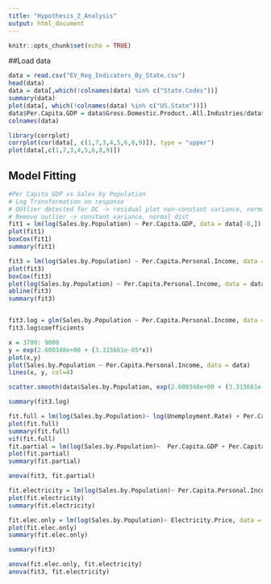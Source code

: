 ```yaml
---
title: "Hypothesis_2_Analysis"
output: html_document
---
```


```r
knitr::opts_chunk$set(echo = TRUE)
```

##Load data
```r
data = read.csv("EV_Reg_Indicators_By_State.csv")
head(data)
data = data[,which(!colnames(data) %in% c("State.Codes"))]
summary(data)
plot(data[, which(!colnames(data) %in% c("US.State"))])
data$Per.Capita.GDP = data$Gross.Domestic.Product..All.Industries/data$Population*10^5
colnames(data)

library(corrplot)
corrplot(cor(data[, c(1,7,3,4,5,6,8,9)]), type = "upper")
plot(data[,c(1,7,3,4,5,6,8,9)])
```

## Model Fitting

```r
#Per Capita GDP vs Sales by Population
# Log Transformation on response
# OUtlier detected for DC -> residual plot non-constant variance, normal dist
# Remove outlier -> constant variance, normal dist
fit1 = lm(log(Sales.by.Population) ~ Per.Capita.GDP, data = data[-8,])
plot(fit1)
boxCox(fit1)
summary(fit1)
```

```r

fit3 = lm(log(Sales.by.Population) ~ Per.Capita.Personal.Income, data = data)
plot(fit3)
boxCox(fit3)
plot(log(Sales.by.Population) ~ Per.Capita.Personal.Income, data = data)
abline(fit3)
summary(fit3)


fit3.log = glm(Sales.by.Population ~ Per.Capita.Personal.Income, data = data, family = poisson)
fit3.log$coefficients

x = 3700: 9000
y = exp(2.600348e+00 + (3.315661e-05*x))
plot(x,y)
plot(Sales.by.Population ~ Per.Capita.Personal.Income, data = data)
lines(x, y, col=4)

scatter.smooth(data$Sales.by.Population, exp(2.600348e+00 + (3.315661e-05*data$Per.Capita.Personal.Income)))

summary(fit3.log)
```

```r
fit.full = lm(log(Sales.by.Population)~ log(Unemployment.Rate) + Per.Capita.GDP + Per.Capita.Personal.Income, data = data)
plot(fit.full)
summary(fit.full)
vif(fit.full)
fit.partial = lm(log(Sales.by.Population)~  Per.Capita.GDP + Per.Capita.Personal.Income, data = data)
plot(fit.partial)
summary(fit.partial)

anova(fit3, fit.partial)
```

```r
fit.electricity = lm(log(Sales.by.Population)~ Per.Capita.Personal.Income + Electricity.Price, data = data)
plot(fit.electricity)
summary(fit.electricity)

fit.elec.only = lm(log(Sales.by.Population)~ Electricity.Price, data = data)
plot(fit.elec.only)
summary(fit.elec.only)

summary(fit3)

anova(fit.elec.only, fit.electricity)
anova(fit3, fit.electricity)
```

